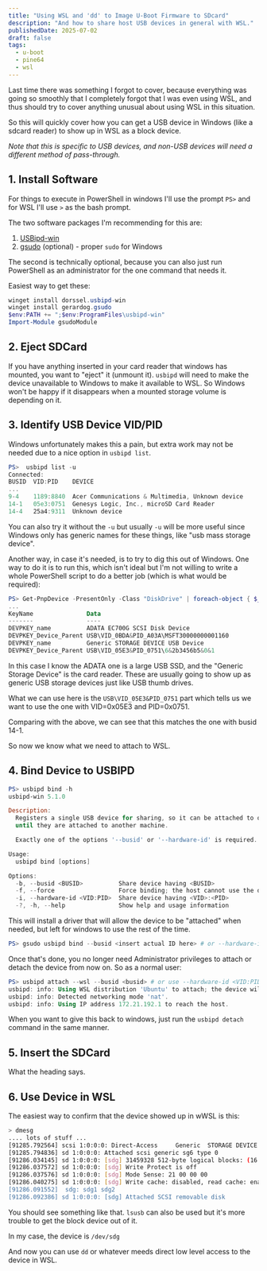 ```yaml
---
title: "Using WSL and 'dd' to Image U-Boot Firmware to SDcard"
description: "And how to share host USB devices in general with WSL."
publishedDate: 2025-07-02
draft: false
tags:
  - u-boot
  - pine64
  - wsl
---
```


Last time there was something I forgot to cover, because everything was going so
smoothly that I completely forgot that I was even using WSL, and thus should try
to cover anything unusual about using WSL in this situation.

So this will quickly cover how you can get a USB device in Windows (like a
sdcard reader) to show up in WSL as a block device.

*Note that this is specific to USB devices, and non-USB devices will need a
different method of pass-through.*

## 1. Install Software

For things to execute in PowerShell in windows I'll use the prompt `PS>`
and for WSL I'll use `>` as the bash prompt.

The two software packages I'm recommending for this are:

1. [USBipd-win](https://github.com/dorssel/usbipd-win)
2. [gsudo](https://gerardog.github.io/gsudo/) (optional) - proper `sudo` for Windows

The second is technically optional, because you can also just run PowerShell as
an administrator for the one command that needs it.

Easiest way to get these:

```powershell
winget install dorssel.usbipd-win
winget install gerardog.gsudo
$env:PATH += ";$env:ProgramFiles\usbipd-win"
Import-Module gsudoModule
```

## 2. Eject SDCard

If you have anything inserted in your card reader that windows has mounted,
you want to "eject" it (unmount it). `usbipd` will need to make the device
unavailable to Windows to make it available to WSL. So Windows won't be happy
if it disappears when a mounted storage volume is depending on it.

## 3. Identify USB Device VID/PID

Windows unfortunately makes this a pain, but extra work may not be needed due to
a nice option in `usbipd list`.

```powershell
PS>  usbipd list -u
Connected:
BUSID  VID:PID    DEVICE                                                        STATE
...
9-4    1189:8840  Acer Communications & Multimedia, Unknown device              Not shared
14-1   05e3:0751  Genesys Logic, Inc., microSD Card Reader                      Not shared
14-4   25a4:9311  Unknown device                                                Not shared
```

You can also try it without the `-u` but usually `-u` will be more useful since
Windows only has generic names for these things, like "usb mass storage device".

Another way, in case it's needed, is to try to dig this out of Windows. One way
to do it is to run this, which isn't ideal but I'm not willing to write a whole
PowerShell script to do a better job (which is what would be required):

```powershell
PS> Get-PnpDevice -PresentOnly -Class "DiskDrive" | foreach-object { $_ | Get-PnpDeviceProperty DEVPKEY_name ; $_ | Get-PnpDeviceProperty DEVPKEY_Device_Parent } | format-table KeyName, Data
...
KeyName               Data
-------               ----
DEVPKEY_name          ADATA EC700G SCSI Disk Device
DEVPKEY_Device_Parent USB\VID_0BDA&PID_A03A\MSFT30000000001160
DEVPKEY_name          Generic STORAGE DEVICE USB Device
DEVPKEY_Device_Parent USB\VID_05E3&PID_0751\6&2b3456b5&0&1
```

In this case I know the ADATA one is a large USB SSD, and the "Generic Storage
Device" is the card reader. These are usually going to show up as generic USB
storage devices just like USB thumb drives.

What we can use here is the `USB\VID_05E3&PID_0751` part which tells us we
want to use the one with VID=0x05E3 and PID=0x0751.

Comparing with the above, we can see that this matches the one with busid 14-1.

So now we know what we need to attach to WSL.

## 4. Bind Device to USBIPD

```powershell
PS> usbipd bind -h
usbipd-win 5.1.0

Description:
  Registers a single USB device for sharing, so it can be attached to other machines. Unless the --force option is used, shared devices remain available to the host
  until they are attached to another machine.

  Exactly one of the options '--busid' or '--hardware-id' is required.

Usage:
  usbipd bind [options]

Options:
  -b, --busid <BUSID>          Share device having <BUSID>
  -f, --force                  Force binding; the host cannot use the device
  -i, --hardware-id <VID:PID>  Share device having <VID>:<PID>
  -?, -h, --help               Show help and usage information
```

This will install a driver that will allow the device to be "attached" when
needed, but left for windows to use the rest of the time.

```powershell
PS> gsudo usbipd bind --busid <insert actual ID here> # or --hardware-id <VID:PID>
```

Once that's done, you no longer need Administrator privileges to attach or
detach the device from now on. So as a normal user:

```powershell
PS> usbipd attach --wsl --busid <busid> # or use --hardware-id <VID:PID>
usbipd: info: Using WSL distribution 'Ubuntu' to attach; the device will be available in all WSL 2 distributions.
usbipd: info: Detected networking mode 'nat'.
usbipd: info: Using IP address 172.21.192.1 to reach the host.
```

When you want to give this back to windows, just run the `usbipd detach` command
in the same manner.

## 5. Insert the SDCard

What the heading says.

## 6. Use Device in WSL

The easiest way to confirm that the device showed up in wWSL is this:

```bash
> dmesg
.... lots of stuff ...
[91285.792564] scsi 1:0:0:0: Direct-Access     Generic  STORAGE DEVICE   1404 PQ: 0 ANSI: 6
[91285.794836] sd 1:0:0:0: Attached scsi generic sg6 type 0
[91286.034145] sd 1:0:0:0: [sdg] 31459328 512-byte logical blocks: (16.1 GB/15.0 GiB)
[91286.037572] sd 1:0:0:0: [sdg] Write Protect is off
[91286.037576] sd 1:0:0:0: [sdg] Mode Sense: 21 00 00 00
[91286.040275] sd 1:0:0:0: [sdg] Write cache: disabled, read cache: enabled, doesn't support DPO or FUA
[91286.091552]  sdg: sdg1 sdg2
[91286.092386] sd 1:0:0:0: [sdg] Attached SCSI removable disk
```

You should see something like that. `lsusb` can also be used but it's more
trouble to get the block device out of it.

In my case, the device is `/dev/sdg`

And now you can use `dd` or whatever meeds direct low level access to the device
in WSL.